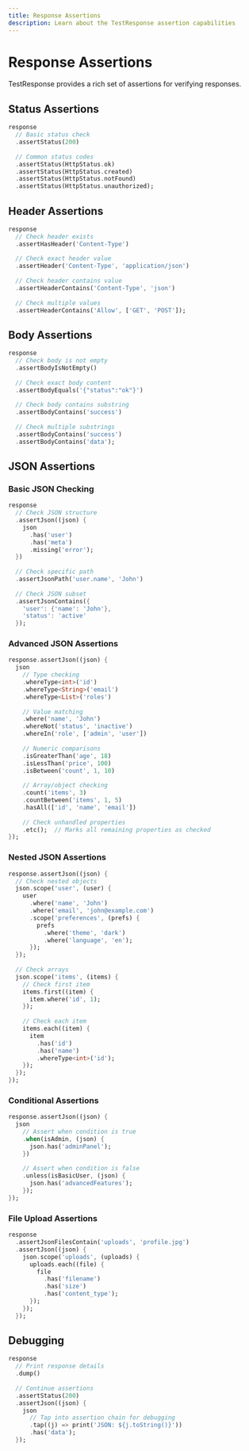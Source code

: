 ```yaml
---
title: Response Assertions
description: Learn about the TestResponse assertion capabilities
---
```


# Response Assertions

TestResponse provides a rich set of assertions for verifying responses.

## Status Assertions

```dart
response
  // Basic status check
  .assertStatus(200)
  
  // Common status codes
  .assertStatus(HttpStatus.ok)
  .assertStatus(HttpStatus.created)
  .assertStatus(HttpStatus.notFound)
  .assertStatus(HttpStatus.unauthorized);
```

## Header Assertions

```dart
response
  // Check header exists
  .assertHasHeader('Content-Type')
  
  // Check exact header value
  .assertHeader('Content-Type', 'application/json')
  
  // Check header contains value
  .assertHeaderContains('Content-Type', 'json')
  
  // Check multiple values
  .assertHeaderContains('Allow', ['GET', 'POST']);
```

## Body Assertions

```dart
response
  // Check body is not empty
  .assertBodyIsNotEmpty()
  
  // Check exact body content
  .assertBodyEquals('{"status":"ok"}')
  
  // Check body contains substring
  .assertBodyContains('success')
  
  // Check multiple substrings
  .assertBodyContains('success')
  .assertBodyContains('data');
```

## JSON Assertions

### Basic JSON Checking

```dart
response
  // Check JSON structure
  .assertJson((json) {
    json
      .has('user')
      .has('meta')
      .missing('error');
  })
  
  // Check specific path
  .assertJsonPath('user.name', 'John')
  
  // Check JSON subset
  .assertJsonContains({
    'user': {'name': 'John'},
    'status': 'active'
  });
```

### Advanced JSON Assertions

```dart
response.assertJson((json) {
  json
    // Type checking
    .whereType<int>('id')
    .whereType<String>('email')
    .whereType<List>('roles')
    
    // Value matching
    .where('name', 'John')
    .whereNot('status', 'inactive')
    .whereIn('role', ['admin', 'user'])
    
    // Numeric comparisons
    .isGreaterThan('age', 18)
    .isLessThan('price', 100)
    .isBetween('count', 1, 10)
    
    // Array/object checking
    .count('items', 3)
    .countBetween('items', 1, 5)
    .hasAll(['id', 'name', 'email'])
    
    // Check unhandled properties
    .etc();  // Marks all remaining properties as checked
});
```

### Nested JSON Assertions

```dart
response.assertJson((json) {
  // Check nested objects
  json.scope('user', (user) {
    user
      .where('name', 'John')
      .where('email', 'john@example.com')
      .scope('preferences', (prefs) {
        prefs
          .where('theme', 'dark')
          .where('language', 'en');
      });
  });
  
  // Check arrays
  json.scope('items', (items) {
    // Check first item
    items.first((item) {
      item.where('id', 1);
    });
    
    // Check each item
    items.each((item) {
      item
        .has('id')
        .has('name')
        .whereType<int>('id');
    });
  });
});
```

### Conditional Assertions

```dart
response.assertJson((json) {
  json
    // Assert when condition is true
    .when(isAdmin, (json) {
      json.has('adminPanel');
    })
    
    // Assert when condition is false
    .unless(isBasicUser, (json) {
      json.has('advancedFeatures');
    });
});
```

### File Upload Assertions

```dart
response
  .assertJsonFilesContain('uploads', 'profile.jpg')
  .assertJson((json) {
    json.scope('uploads', (uploads) {
      uploads.each((file) {
        file
          .has('filename')
          .has('size')
          .has('content_type');
      });
    });
  });
```

## Debugging

```dart
response
  // Print response details
  .dump()
  
  // Continue assertions
  .assertStatus(200)
  .assertJson((json) {
    json
      // Tap into assertion chain for debugging
      .tap((j) => print('JSON: ${j.toString()}'))
      .has('data');
  });
```